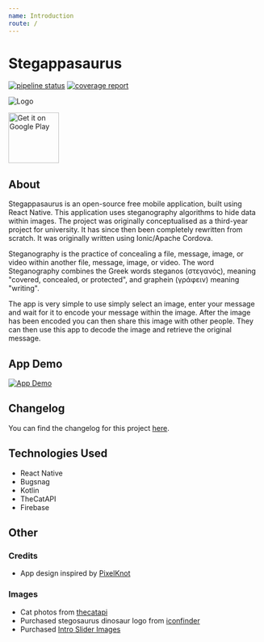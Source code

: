 ```yaml
---
name: Introduction
route: /
---
```


# Stegappasaurus

[![pipeline status](https://gitlab.com/hmajid2301/stegappasaurus/badges/master/pipeline.svg)](https://gitlab.com/hmajid2301/stegappasaurus/commits/master)
[![coverage report](https://gitlab.com/hmajid2301/stegappasaurus/badges/master/coverage.svg)](https://gitlab.com/hmajid2301/stegappasaurus/commits/master)

![Logo](../src/assets/images/logo-light.png)

<a href='https://play.google.com/store/apps/details?id=com.stegappasaurus&pcampaignid=pcampaignidMKT-Other-global-all-co-prtnr-py-PartBadge-Mar2515-1'><img alt='Get it on Google Play' src='https://play.google.com/intl/en_gb/badges/static/images/badges/en_badge_web_generic.png' height="100px" width="auto"/></a>

## About

Stegappasaurus is an open-source free mobile application, built using React Native. This application uses steganography algorithms to hide data within images.
The project was originally conceptualised as a third-year project for university. It has since then been completely rewritten from scratch. It was originally written using Ionic/Apache Cordova.

Steganography is the practice of concealing a file, message, image, or video within another file, message, image, or video. The word Steganography combines the Greek words steganos (στεγανός), meaning "covered, concealed, or protected", and graphein (γράφειν) meaning "writing".

The app is very simple to use simply select an image, enter your message and wait for it to encode your message within the image. After the image has been encoded you can then share this image with other people. They can then use this app to decode the image and retrieve the original message.

## App Demo

[![App Demo](http://i3.ytimg.com/vi/ZTGQ0WV3xrE/maxresdefault.jpg)](http://www.youtube.com/watch?v=ZTGQ0WV3xrE 'App Demo')

## Changelog

You can find the changelog for this project [here](https://gitlab.com/hmajid2301/stegappasaurus/blob/master/CHANGELOG.md).

## Technologies Used

- React Native
- Bugsnag
- Kotlin
- TheCatAPI
- Firebase

## Other

### Credits

- App design inspired by [PixelKnot](https://play.google.com/store/apps/details?id=info.guardianproject.pixelknot)

### Images

- Cat photos from [thecatapi](https://thecatapi.com)
- Purchased stegosaurus dinosaur logo from [iconfinder](https://www.iconfinder.com/icons/380124/animal_big_experience_dino_paleontology_reptile_stegosaurus_zababa_icon#size=512)
- Purchased [Intro Slider Images](https://www.dreamstime.com/vladwel_info)
